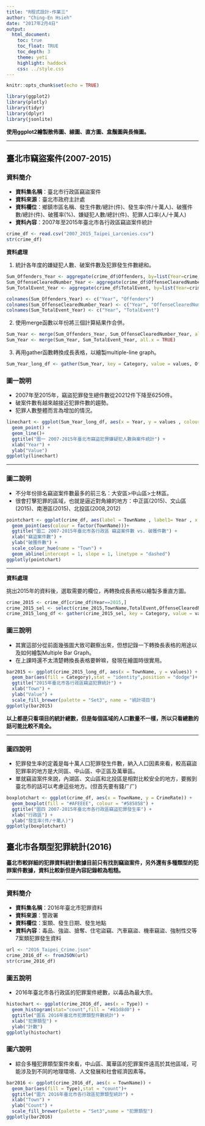 ```yaml
---
title: "R程式設計-作業三"
author: "Ching-En Hsieh"
date: "2017年2月4日"
output:
  html_document:
    toc: true
    toc_float: TRUE
    toc_depth: 3
    theme: yeti
    highlight: haddock
    css: ../style.css
---
```


```r
knitr::opts_chunk$set(echo = TRUE)
```

```R
library(ggplot2)
library(plotly)
library(tidyr)
library(dplyr)
library(jsonlite)
```

**使用ggplot2繪製散佈圖、線圖、直方圖、盒鬚圖與長條圖。**

* * *

## **臺北市竊盜案件(2007-2015)**

### **資料簡介**

- **資料集名稱**：臺北市行政區竊盜案件
- **資料來源**：臺北市政府主計處
- **資料欄位**：鄉鎮市區名稱、發生件數/總計(件)、發生率(件/十萬人)、破獲件數/總計(件)、破獲率(%)、嫌疑犯人數/總計(件)、犯罪人口率(人/十萬人)
- **資料內容**：2007年至2015年臺北市各行政區竊盜案件統計

```R
crime_df <- read.csv("2007_2015_Taipei_Larcenies.csv")
str(crime_df)
```

**資料處理**

1. 統計各年度的嫌疑犯人數、破案件數及犯罪發生件數總和。
```R
Sum_Offenders_Year <- aggregate(crime_df$Offenders, by=list(Year=crime_df$Year), FUN=sum)
Sum_OffenseClearedNumber_Year <- aggregate(crime_df$OffenseClearedNumber, by=list(Year=crime_df$Year), FUN=sum)
Sum_TotalEvent_Year <- aggregate(crime_df$TotalEvent, by=list(Year=crime_df$Year), FUN=sum)
```
```R
colnames(Sum_Offenders_Year) <- c("Year", "Offenders")
colnames(Sum_OffenseClearedNumber_Year) <- c("Year", "OffenseClearedNumber")
colnames(Sum_TotalEvent_Year) <- c("Year", "TotalEvent")
```

2. 使用merge函數以年份將三個計算結果作合併。
```R
Sum_Year <- merge(Sum_Offenders_Year, Sum_OffenseClearedNumber_Year, all.x = TRUE)
Sum_Year <- merge(Sum_Year, Sum_TotalEvent_Year, all.x = TRUE)
```

3. 再用gather函數轉換成長表格，以繪製multiple-line graph。
```R
Sum_Year_long_df <- gather(Sum_Year, key = Category, value = values, Offenders, OffenseClearedNumber,TotalEvent)
```

### **圖一說明**

- 2007年至2015年，竊盜犯罪發生總件數從20212件下降至6250件。
- 破案件數有越來越接近犯罪件數的趨勢。
- 犯罪人數整體而言為增加的情況。　　　

```R
linechart <- ggplot(Sum_Year_long_df, aes(x = Year, y = values , colour = Category)) + 
  geom_point() +
  geom_line()+
  ggtitle("圖一 2007-2015年臺北市竊盜犯罪嫌疑犯人數與案件統計") +
  xlab("Year") +
  ylab("Value")
ggplotly(linechart)
```

* * *

### **圖二說明**

- 不分年份排名竊盜案件數最多的前三名：大安區>中山區>士林區。
- 很會打擊犯罪的區域，也就是逼近對角線的地方：中正區(2015)、文山區(2015)、南港區(2015)、北投區(2008,2012)　　　

```R
pointchart <- ggplot(crime_df, aes(label = TownName , label1= Year , x = TotalEvent, y = OffenseClearedNumber)) + 
  geom_point(aes(colour = factor(TownName)))+
  ggtitle("圖二 2007-2015年臺北市各行政區 竊盜案件數 vs. 破獲件數") +
  xlab("竊盜案件數") +
  ylab("破獲件數") +
  scale_colour_hue(name = "Town") +
  geom_abline(intercept = 1, slope = 1, linetype = "dashed")
ggplotly(pointchart)
```

* * *

**資料處理**

挑出2015年的資料後，選取需要的欄位，再轉換成長表格以繪製多重直方圖。
```R
crime_2015 <- crime_df[crime_df$Year==2015,]
crime_2015_sel <- select(crime_2015,TownName,TotalEvent,OffenseClearedNumber,Offenders)
crime_2015_long_df <- gather(crime_2015_sel, key = Category, value = values, TotalEvent, OffenseClearedNumber,Offenders)
```

### **圖三說明**

- 其實這部分從前面幾張圖大致可觀察出來，但想記錄一下轉換長表格的用途以及如何繪製Multiple Bar Graph。
- 在上課時還不太清楚轉換長表格要幹嘛，發現在繪圖時很實用。
```R
bar2015 <- ggplot(crime_2015_long_df, aes(x = TownName, y = values)) +
  geom_bar(aes(fill = Category),stat = "identity",position = "dodge")+
  ggtitle("2015年臺北市各行政區竊盜犯罪統計") +
  xlab("Town") +
  ylab("Value") + 
  scale_fill_brewer(palette = "Set3", name = "統計項目")
ggplotly(bar2015)
```

**以上都是只看項目的統計總數，但是每個區域的人口數量不一樣，所以只看總數的話可能比較不周全。**

* * *

### **圖四說明**

- 犯罪發生率的定義是每十萬人口犯罪發生件數，納入人口因素來看，較高竊盜犯罪率的地方是大同區、中山區、中正區及萬華區。
- 單就竊盜案件來說，內湖區、文山區和北投區是相對比較安全的地方，要搬到臺北市的話可以考慮這些地方。(但首先要有錢ㄏㄏ)

```R
boxplotchart <- ggplot(crime_df, aes(x = TownName, y = CrimeRate)) +
  geom_boxplot(fill = "#AFEEEE", colour = "#585858") +
  ggtitle("圖四 2007-2015年臺北市各行政區竊盜犯罪發生率") +
  xlab("行政區") +
  ylab("發生率(件/十萬人)")
ggplotly(boxplotchart)
```

## **臺北市各類型犯罪統計(2016)**

**臺北市較詳細的犯罪資料統計數據目前只有找到竊盜案件，另外還有多種類型的犯罪案件數據，資料比較新但是內容記錄較為粗糙。**

* * *

### **資料簡介**

- **資料集名稱**：2016年臺北市犯罪資料
- **資料來源**：警政署
- **資料欄位**：案類、發生日期、發生地點
- **資料內容**：毒品、強盜、搶奪、住宅盜竊、汽車竊盜、機車竊盜、強制性交等7案類犯罪發生資料

```R
url <- "2016_Taipei_Crime.json" 
crime_2016_df <- fromJSON(url)
str(crime_2016_df)
```

### **圖五說明**

- 2016年臺北市各行政區的犯罪案件總數，以毒品為最大宗。　　　

```R
histochart <- ggplot(crime_2016_df, aes(x = Type)) +
  geom_histogram(stat="count",fill = "#81d8d0") +
  ggtitle("圖五 2016年臺北市犯罪類型件數統計") +
  xlab("犯罪類型") +
  ylab("計數")
ggplotly(histochart)
```

### **圖六說明**

- 綜合多種犯罪類型案件來看，中山區、萬華區的犯罪案件遠高於其他區域，可能涉及到不同的地理環境、人文發展和社會經濟因素等。　　　

```R
bar2016 <- ggplot(crime_2016_df, aes(x = TownName)) +
  geom_bar(aes(fill = Type),stat = "count")+
  ggtitle("圖六 2016年臺北市各行政區犯罪類型統計") +
  xlab("Town") +
  ylab("Count") + 
  scale_fill_brewer(palette = "Set3",name = "犯罪類型")
ggplotly(bar2016)
```

